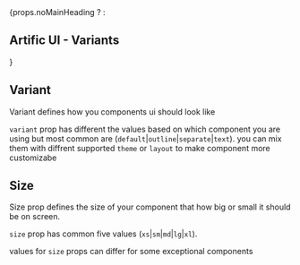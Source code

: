 
<div className="main-blogs">
	{props.noMainHeading ? <TitleBar title="Artific UI - Variants"/> : <h2>Artific UI - Variants</h2>}
</div>

<h2>Variant</h2>

Variant defines how you components ui should look like

`variant` prop has different the values based on which component you are using
but most common are (`default`|`outline`|`separate`|`text`). you can mix them with diffrent supported `theme` or `layout` to make component more customizabe


<h2>Size</h2>

Size prop defines the size of your component that how big or small it should be on screen.

`size` prop has common five values (`xs`|`sm`|`md`|`lg`|`xl`).

values for `size` props can differ for some exceptional components
